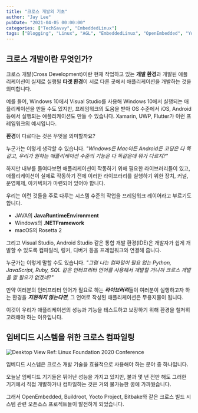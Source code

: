 ```yaml
---
title: "크로스 개발의 기초"
author: "Jay Lee"
pubDate: "2021-04-05 00:00:00"
categories: ["TechSavvy", "EmbeddedLinux"]
tags: ["Blogging", "Linux", "AGL", "EmbeddedLinux", "OpenEmbedded", "Yocto", "CrossDevelopment", "GCC", "GDB", "Toolchain"]
---
```


## 크로스 개발이란 무엇인가?

크로스 개발(Cross Development)이란 현재 작업하고 있는 **개발 환경**과 개발된 애플리케이션이 실제로 실행될 **타겟 환경**이 서로 다른 곳에서 애플리케이션을 개발하는 것을 의미합니다.

예를 들어, Windows 10에서 Visual Studio를 사용해 Windows 10에서 실행되는 애플리케이션을 만들 수도 있지만, 프레임워크의 도움을 받아 OS 수준에서 iOS, Android 등에서 실행되는 애플리케이션도 만들 수 있습니다. Xamarin, UWP, Flutter가 이런 프레임워크의 예시입니다.

**환경**이 다르다는 것은 무엇을 의미할까요?

누군가는 이렇게 생각할 수 있습니다. *"Windows든 Mac이든 Android든 코딩은 다 똑같고, 우리가 원하는 애플리케이션 수준의 기능은 다 똑같은데 뭐가 다르지?"*

하지만 내부를 들여다보면 애플리케이션이 작동하기 위해 필요한 라이브러리들이 있고, 애플리케이션이 실제로 작동하기 전에 이러한 라이브러리를 실행하기 위한 장치, 커널, 운영체제, 아키텍처가 마련되어 있어야 합니다.

우리는 이런 것들을 주로 다루는 시스템 수준의 작업을 프레임워크 레이어라고 부르기도 합니다.

- JAVA의 **JavaRuntimeEnvironment**
- Windows의 **.NETFramework**
- macOS의 Rosetta 2

그리고 Visual Studio, Android Studio 같은 통합 개발 환경(IDE)은 개발자가 쉽게 개발할 수 있도록 컴파일러, 링커, 디버거 등을 프레임워크와 연결해 줍니다.

누군가는 이렇게 말할 수도 있습니다. *"그럼 나는 컴파일이 필요 없는 Python, JavaScript, Ruby, SQL 같은 인터프리터 언어를 사용해서 개발할 거니까 크로스 개발을 할 필요가 없겠네?"*

만약 여러분의 인터프리터 언어가 필요로 하는 ***라이브러리***들이 여러분이 실행하고자 하는 환경을 ***지원하지 않는다면***, 그 언어로 작성된 애플리케이션은 무용지물이 됩니다.

이것이 우리가 애플리케이션의 성능과 기능을 테스트하고 보장하기 위해 환경을 철저히 고려해야 하는 이유입니다.

## 임베디드 시스템을 위한 크로스 컴파일링

![Desktop View](/assets/img/00-CrossDevelopment/1.png)
Ref: Linux Foundation 2020 Conference   

임베디드 시스템은 크로스 개발 기술을 효율적으로 사용해야 하는 분야 중 하나입니다.

오늘날 임베디드 기기들은 뛰어난 성능을 가지고 있지만, 불과 몇 년 전만 해도 그러한 기기에서 직접 개발하거나 컴파일하는 것은 거의 불가능한 꿈에 가까웠습니다.

그래서 OpenEmbedded, Buildroot, Yocto Project, Bitbake와 같은 크로스 빌드 시스템 관련 오픈소스 프로젝트들이 발전하게 되었습니다.